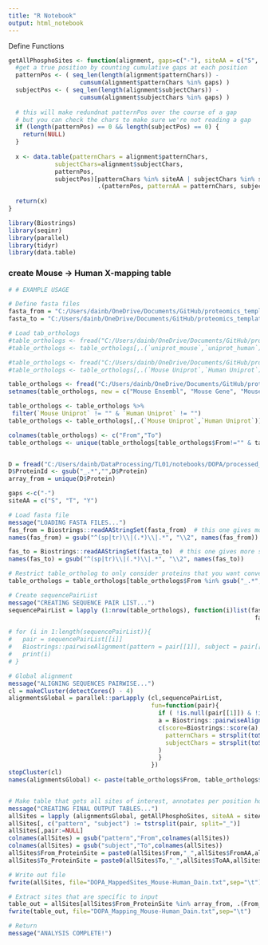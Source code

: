 ```yaml
---
title: "R Notebook"
output: html_notebook
---
```


Define Functions

```r

getAllPhosphoSites <- function(alignment, gaps=c("-"), siteAA = c("S", "T", "Y")){
  #get a true position by counting cumulative gaps at each position
  patternPos <- ( seq_len(length(alignment$patternChars)) -
                    cumsum(alignment$patternChars %in% gaps) )
  subjectPos <- ( seq_len(length(alignment$subjectChars)) -
                    cumsum(alignment$subjectChars %in% gaps) )
  
  # this will make redundnat patternPos over the course of a gap
  # but you can check the chars to make sure we're not reading a gap
  if (length(patternPos) == 0 && length(subjectPos) == 0) {
    return(NULL)
  }
  
  x <- data.table(patternChars = alignment$patternChars, 
             subjectChars=alignment$subjectChars, 
             patternPos, 
             subjectPos)[patternChars %in% siteAA | subjectChars %in% siteAA,
                         .(patternPos, patternAA = patternChars, subjectPos, subjectAA = subjectChars)]
  
  return(x)
}
```

```r
library(Biostrings)
library(seqinr)
library(parallel)
library(tidyr)
library(data.table)
```

### create Mouse -> Human X-mapping table
```r
# # EXAMPLE USAGE

# Define fasta files
fasta_from = "C:/Users/dainb/OneDrive/Documents/GitHub/proteomics_templates/phos_ortholog_converter/Mouse_Canonical_20240822.fasta"
fasta_to = "C:/Users/dainb/OneDrive/Documents/GitHub/proteomics_templates/phos_ortholog_converter/Human_Canonical_20240822.fasta"

# Load tab_orthologs
#table_orthologs <- fread("C:/Users/dainb/OneDrive/Documents/GitHub/proteomics_templates/phos_ortholog_converter/Table_Convert_Human-Mouse.txt")
#table_orthologs <- table_orthologs[,.(`uniprot_mouse`,`uniprot_human`)]

#table_orthologs <- fread("C:/Users/dainb/OneDrive/Documents/GitHub/proteomics_templates/phos_ortholog_converter/20240830_Mouse_xMap_Human.txt")
#table_orthologs <- table_orthologs[,.(`Mouse Uniprot`,`Human Uniprot`)]

table_orthologs <- fread("C:/Users/dainb/OneDrive/Documents/GitHub/proteomics_templates/phos_ortholog_converter/Complete Biomart Xmap.txt")
setnames(table_orthologs, new = c("Mouse Ensembl", "Mouse Gene", "Mouse Uniprot", "Human Ensembl", "Human Gene", "Human Uniprot"))

table_orthologs <- table_orthologs %>%
 filter(`Mouse Uniprot` != "" & `Human Uniprot` != "")
table_orthologs <- table_orthologs[,.(`Mouse Uniprot`,`Human Uniprot`)]

colnames(table_orthologs) <- c("From","To")
table_orthologs <- unique(table_orthologs[table_orthologs$From!="" & table_orthologs$To!="", ])


D = fread("C:/Users/dainb/DataProcessing/TL01/notebooks/DOPA/processed_data/ MsStats_GroupComparison_PTM.csv")
D$ProteinId <- gsub("_.*","",D$Protein)
array_from = unique(D$Protein)

gaps <-c("-")
siteAA = c("S", "T", "Y")

# Load fasta file
message("LOADING FASTA FILES...")
fas_from = Biostrings::readAAStringSet(fasta_from)  # this one gives more sequence coverage of the monkey sequences, with an additional about 28 seqs
names(fas_from) = gsub("^(sp|tr)\\|(.*)\\|.*", "\\2", names(fas_from))

fas_to = Biostrings::readAAStringSet(fasta_to)  # this one gives more sequence coverage of the monkey sequences, with an additional about 28 seqs
names(fas_to) = gsub("^(sp|tr)\\|(.*)\\|.*", "\\2", names(fas_to))

# Restrict table_ortholog to only consider proteins that you want converted now (to speed up algorithm)
table_orthologs = table_orthologs[table_orthologs$From %in% gsub("_.*","",array_from),]

# Create sequencePairList
message("CREATING SEQUENCE PAIR LIST...")
sequencePairList = lapply (1:nrow(table_orthologs), function(i)list(fas_from[[table_orthologs[i]$From]],
                                                                     fas_to[[table_orthologs[i]$To]]))

# for (i in 1:length(sequencePairList)){
#   pair = sequencePairList[[i]]
#   Biostrings::pairwiseAlignment(pattern = pair[[1]], subject = pair[[2]])
#   print(i)
# }

# Global alignment
message("ALIGNING SEQUENCES PAIRWISE...")
cl = makeCluster(detectCores() - 4)
alignmentsGlobal = parallel::parLapply (cl,sequencePairList,
                                        fun=function(pair){
                                          if ( !is.null(pair[[1]]) & !is.null(pair[[2]]) ){
                                          a = Biostrings::pairwiseAlignment(pattern = pair[[1]], subject = pair[[2]])
                                          c(score=Biostrings::score(a), 
                                            patternChars = strsplit(toString(Biostrings::alignedPattern(a)), split=""),
                                            subjectChars = strsplit(toString(Biostrings::alignedSubject(a)), split="")
                                          )
                                          }
                                        })
stopCluster(cl)
names(alignmentsGlobal) <- paste(table_orthologs$From, table_orthologs$To, sep="_")


# Make table that gets all sites of interest, annotates per position how it changes 
message("CREATING FINAL OUTPUT TABLES...")
allSites = lapply (alignmentsGlobal, getAllPhosphoSites, siteAA = siteAA) %>% rbindlist(idcol = "pair")
allSites[, c("pattern", "subject") := tstrsplit(pair, split="_")]
allSites[,pair:=NULL]
colnames(allSites) = gsub("pattern","From",colnames(allSites))
colnames(allSites) = gsub("subject","To",colnames(allSites))
allSites$From_ProteinSite = paste0(allSites$From,"_",allSites$FromAA,allSites$FromPos)
allSites$To_ProteinSite = paste0(allSites$To,"_",allSites$ToAA,allSites$ToPos)

# Write out file
fwrite(allSites, file="DOPA_MappedSites_Mouse-Human_Dain.txt",sep="\t")

# Extract sites that are specific to input
table_out = allSites[allSites$From_ProteinSite %in% array_from, .(From_ProteinSite,To_ProteinSite)]
fwrite(table_out, file="DOPA_Mapping_Mouse-Human_Dain.txt",sep="\t")

# Return
message("ANALYSIS COMPLETE!")

```
